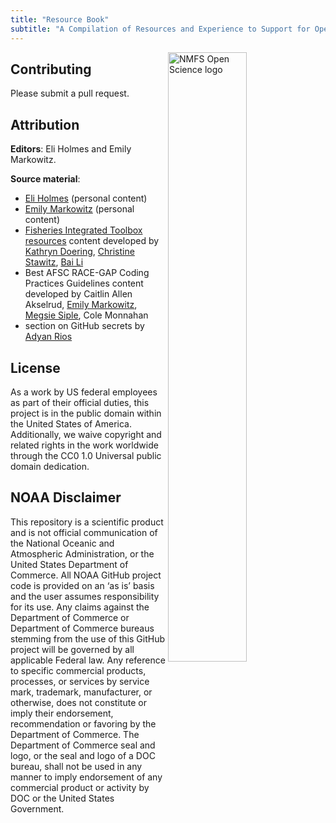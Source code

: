 ```yaml
---
title: "Resource Book"
subtitle: "A Compilation of Resources and Experience to Support for Open Science Communities in NOAA Fisheries"
---
```


<img src="https://raw.githubusercontent.com/nmfs-opensci/assets/main/logo/nmfs-opensci-logo3.png" alt="NMFS Open Science logo" style="float:right;width:50%;"/>

## Contributing

Please submit a pull request.

## Attribution

**Editors**: Eli Holmes and Emily Markowitz.

**Source material**:

-   [Eli Holmes](https://github.com/eeholmes) (personal content)
-   [Emily Markowitz](https://github.com/EmilyMarkowitz-NOAA) (personal content)
-   [Fisheries Integrated Toolbox resources](https://noaa-fisheries-integrated-toolbox.github.io/resources) content developed by [Kathryn Doering](https://github.com/k-doering-NOAA), [Christine Stawitz](https://github.com/ChristineStawitz-NOAA), [Bai Li](https://github.com/Bai-Li-NOAA)
-   Best AFSC RACE-GAP Coding Practices Guidelines content developed by Caitlin Allen Akselrud, [Emily Markowitz](https://github.com/EmilyMarkowitz-NOAA), [Megsie Siple](https://github.com/MargaretSiple-NOAA), Cole Monnahan
-   section on GitHub secrets by [Adyan Rios](adyanrios-NOAA)

## License

As a work by US federal employees as part of their official duties, this project is in the public domain within the United States of America. Additionally, we waive copyright and related rights in the work worldwide through the CC0 1.0 Universal public domain dedication.

## NOAA Disclaimer

This repository is a scientific product and is not official communication of the National Oceanic and Atmospheric Administration, or the United States Department of Commerce. All NOAA GitHub project code is provided on an 'as is' basis and the user assumes responsibility for its use. Any claims against the Department of Commerce or Department of Commerce bureaus stemming from the use of this GitHub project will be governed by all applicable Federal law. Any reference to specific commercial products, processes, or services by service mark, trademark, manufacturer, or otherwise, does not constitute or imply their endorsement, recommendation or favoring by the Department of Commerce. The Department of Commerce seal and logo, or the seal and logo of a DOC bureau, shall not be used in any manner to imply endorsement of any commercial product or activity by DOC or the United States Government.
